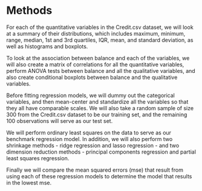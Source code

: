 # Methods

For each of the quantitative variables in the Credit.csv dataset, we will look at a summary of their distributions, which includes maximum, minimum, range, median, 1st and 3rd quartiles, IQR, mean, and standard deviation, as well as histograms and boxplots.

To look at the association between balance and each of the variables, we will also create a matrix of correlations for all the quantitative variables, perform ANOVA tests between balance and all the qualitative variables, and also create conditional boxplots between balance and the qualitative variables. 

Before fitting regression models, we will dummy out the categorical variables, and then mean-center and standardize all the variables so that they all have comparable scales. We will also take a random sample of size 300 from the Credit.csv dataset to be our training set, and the remaining 100 observations will serve as our test set. 

We will perform ordinary least squares on the data to serve as our benchmark regression model. In addition, we will also perform two shrinkage methods - ridge regression and lasso regression -  and two dimension reduction methods - principal components regression and partial least squares regression. 

Finally we will compare the mean squared errors (mse) that result from using each of these regression models to determine the model that results in the lowest mse. 

